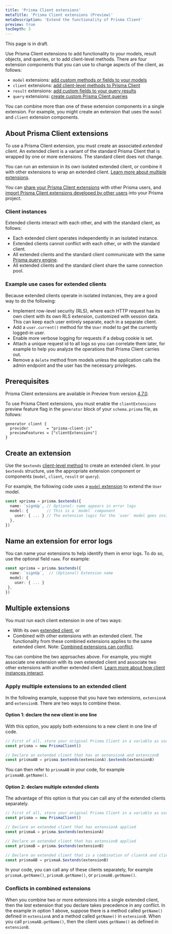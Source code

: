 ```yaml
---
title: 'Prisma Client extensions'
metaTitle: 'Prisma Client extensions (Preview)'
metaDescription: 'Extend the functionality of Prisma Client'
preview: true
tocDepth: 3
---
```


<TopBlock>

<Admonition type="warning">

This page is in draft.

</Admonition>

Use Prisma Client extensions to add functionality to your models, result objects, and queries, or to add client-level methods. There are four extension components that you can use to change aspects of the client, as follows:

- `model` extensions: [add custom methods or fields to your models](/concepts/components/prisma-client/client-extensions/model)
- `client` extensions: [add client-level methods to Prisma Client](/concepts/components/prisma-client/client-extensions/client)
- `result` extensions: [add custom fields to your query results](/concepts/components/prisma-client/client-extensions/result)
- `query` extensions: [create custom Prisma Client queries](/concepts/components/prisma-client/client-extensions/query)

You can combine more than one of these extension components in a single extension. For example, you might create an extension that uses the `model` and `client` extension components.

</TopBlock>

## About Prisma Client extensions

To use a Prisma Client extension, you must create an associated _extended client_. An extended client is a variant of the standard Prisma Client that is wrapped by one or more extensions. The standard client does not change.

You can run an extension in its own isolated extended client, or combine it with other extensions to wrap an extended client. [Learn more about multiple extensions](#multiple-extensions).

You can [share your Prisma Client extensions](/concepts/components/prisma-client/client-extensions/shared-extensions) with other Prisma users, and [import Prisma Client extensions developed by other users](#install-a-packaged-extension) into your Prisma project.

### Client instances

Extended clients interact with each other, and with the standard client, as follows:

- Each extended client operates independently in an isolated instance.
- Extended clients cannot conflict with each other, or with the standard client.
- All extended clients and the standard client communicate with the same [Prisma query engine](/concepts/components/prisma-engines/query-engine).
- All extended clients and the standard client share the same connection pool.

### Example use cases for extended clients

Because extended clients operate in isolated instances, they are a good way to do the following:

- Implement row-level security (RLS), where each HTTP request has its own client with its own RLS extension, customized with session data. This can keep each user entirely separate, each in a separate client.
- Add a `user.current()` method for the `User` model to get the currently logged-in user.
- Enable more verbose logging for requests if a debug cookie is set.
- Attach a unique request id to all logs so you can correlate them later, for example to help you analyze the operations that Prisma Client carries out.
- Remove a `delete` method from models unless the application calls the admin endpoint and the user has the necessary privileges.

## Prerequisites

Prisma Client extensions are available in Preview from version [4.7.0](https://github.com/prisma/prisma/releases/tag/4.7.0).

To use Prisma Client extensions, you must enable the `clientExtensions` preview feature flag in the `generator` block of your `schema.prisma` file, as follows:

```prisma
generator client {
  provider        = "prisma-client-js"
  previewFeatures = ["clientExtensions"]
}
```

## Create an extension

Use the `$extends` [client-level method](/reference/api-reference/prisma-client-reference#client-methods) to create an extended client. In your `$extends` structure, use the appropriate extension component or components (`model`, `client`, `result` or `query`).

For example, the following code uses a [`model` extension](/concepts/components/prisma-client/client-extensions/model) to extend the `User` model.

```ts
const xprisma = prisma.$extends({
  name: `signUp`, // Optional: name appears in error logs
  model: {        // This is a `model` component
    user: { ... } // The extension logic for the `user` model goes inside the curly braces
  },
})
```

## Name an extension for error logs

You can name your extensions to help identify them in error logs. To do so, use the optional field `name`. For example:

```ts
const xprisma = prisma.$extends({
  name: `signUp`,  // (Optional) Extension name
  model: {
    user: { ... }
 },
})
```

## Multiple extensions

You must run each client extension in one of two ways:

- With its own [extended client](#about-prisma-client-extensions), or
- Combined with other extensions with an extended client. The functionality from these combined extensions applies to the same extended client.
  Note: [Combined extensions can conflict](#conflicts-in-combined-extensions).

You can combine the two approaches above. For example, you might associate one extension with its own extended client and associate two other extensions with another extended client. [Learn more about how client instances interact](#client-instances).

### Apply multiple extensions to an extended client

In the following example, suppose that you have two extensions, `extensionA` and `extensionB`. There are two ways to combine these.

#### Option 1: declare the new client in one line

With this option, you apply both extensions to a new client in one line of code.

```ts
// First of all, store your original Prisma Client in a variable as usual
const prisma = new PrismaClient()

// Declare an extended client that has an extensionA and extensionB
const prismaAB = prisma.$extends(extensionA).$extends(extensionB)
```

You can then refer to `prismaAB` in your code, for example `prismaAB.getName()`.

#### Option 2: declare multiple extended clients

The advantage of this option is that you can call any of the extended clients separately.

```ts
// First of all, store your original Prisma Client in a variable as usual
const prisma = new PrismaClient()

// Declare an extended client that has extensionA applied
const prismaA = prisma.$extends(extensionA)

// Declare an extended client that has extensionB applied
const prismaB = prisma.$extends(extensionB)

// Declare an extended client that is a combination of clientA and clientB
const prismaAB = prismaA.$extends(extensionB)
```

In your code, you can call any of these clients separately, for example `prismaA.getName()`, `prismaB.getName()`, or `prismaAB.getName()`.

### Conflicts in combined extensions

When you combine two or more extensions into a single extended client, then the _last_ extension that you declare takes precedence in any conflict. In the example in option 1 above, suppose there is a method called `getName()` defined in `extensionA` and a method called `getName()` in `extensionB`. When you call `prismaAB.getName()`, then the client uses `getName()` as defined in `extensionB`.
